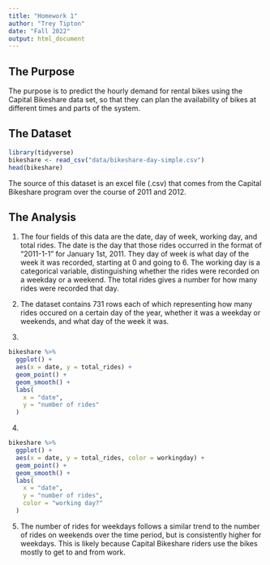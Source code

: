 ```yaml
---
title: "Homework 1"
author: "Trey Tipton"
date: "Fall 2022"
output: html_document
---
```

## The Purpose

The purpose is to predict the hourly demand for rental bikes using the Capital Bikeshare data set, so that they can plan the availability of bikes at different times and parts of the system.

## The Dataset

```r
library(tidyverse)
bikeshare <- read_csv("data/bikeshare-day-simple.csv")
head(bikeshare)
```

The source of this dataset is an excel file (.csv) that comes from the Capital Bikeshare program over the course of 2011 and 2012.

## The Analysis

1. The four fields of this data are the date, day of week, working day, and total rides. The date is the day that those rides occurred in the format of "2011-1-1" for January 1st, 2011. They day of week is what day of the week it was recorded, starting at 0 and going to 6. The working day is a categorical variable, distinguishing whether the rides were recorded on a weekday or a weekend. The total rides gives a number for how many rides were recorded that day.

2. The dataset contains 731 rows each of which representing how many rides occured on a certain day of the year, whether it was a weekday or weekends, and what day of the week it was.

3. 

```r
bikeshare %>%
  ggplot() +
  aes(x = date, y = total_rides) +
  geom_point() +
  geom_smooth() +
  labs(
    x = "date", 
    y = "number of rides"
  )
```

4.

```r
bikeshare %>%
  ggplot() +
  aes(x = date, y = total_rides, color = workingday) +
  geom_point() +
  geom_smooth() +
  labs(
    x = "date", 
    y = "number of rides",
    color = "working day?"
  )
```

5. The number of rides for weekdays follows a similar trend to the number of rides on weekends over the time period, but is consistently higher for weekdays. This is likely because Capital Bikeshare riders use the bikes mostly to get to and from work.






























